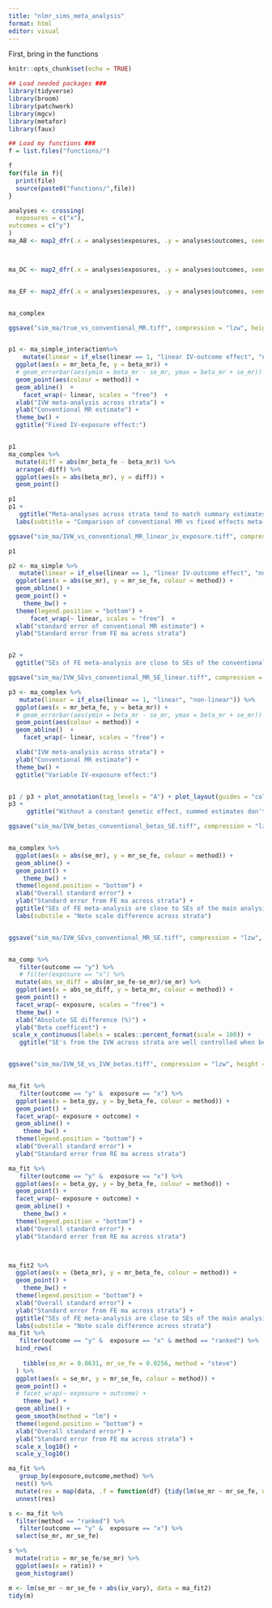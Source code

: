 ```yaml
---
title: "nlmr_sims_meta_analysis"
format: html
editor: visual
---
```


First, bring in the functions

```r
knitr::opts_chunk$set(echo = TRUE)

## Load needed packages ###
library(tidyverse)
library(broom)
library(patchwork)
library(mgcv)
library(metafor)
library(faux)

## Load my functions ###
f = list.files("functions/")

f
for(file in f){
  print(file)
  source(paste0("functions/",file))
}

```


```r
analyses <- crossing(
  exposures = c("x"),
outcomes = c("y")
)
ma_AB <- map2_dfr(.x = analyses$exposures, .y = analyses$outcomes, seed = 2023, .f = run_linear_plots_meta_analysis, replicates =100, n = 25000)



ma_DC <- map2_dfr(.x = analyses$exposures, .y = analyses$outcomes, seed = 2023, .f = run_linear_plots_meta_analysis_varied_iv, replicates =100, n = 25000)


ma_EF <- map2_dfr(.x = analyses$exposures, .y = analyses$outcomes, seed = 2023, .f = run_linear_plots_meta_analysis_interaction, replicates =100, n = 25000)


ma_complex

ggsave("sim_ma/true_vs_conventional_MR.tiff", compression = "lzw", height = 8, width = 8)


p1 <- ma_simple_interaction%>%
    mutate(linear = if_else(linear == 1, "linear IV-outcome effect", "non-linear IV outcome effect")) %>%
  ggplot(aes(x = mr_beta_fe, y = beta_mr)) +
  # geom_errorbar(aes(ymin = beta_mr - se_mr, ymax = beta_mr + se_mr)) +
  geom_point(aes(colour = method)) +
  geom_abline()  +
    facet_wrap(~ linear, scales = "free")  +
  xlab("IVW meta-analysis across strata") +
  ylab("Conventional MR estimate") +
  theme_bw() +
  ggtitle("Fixed IV-exposure effect:")


p1
ma_complex %>%
  mutate(diff = abs(mr_beta_fe - beta_mr)) %>%
  arrange(-diff) %>%
  ggplot(aes(x = abs(beta_mr), y = diff)) +
  geom_point()

p1
p1 +
   ggtitle("Meta-analyses across strata tend to match summary estimates in simulations") +
  labs(subtitle = "Comparison of conventional MR vs fixed effects meta-analysis across strata") 

ggsave("sim_ma/IVW_vs_conventional_MR_linear_iv_exposure.tiff", compression = "lzw", height = 8, width = 8)

p1

p2 <- ma_simple %>%
   mutate(linear = if_else(linear == 1, "linear IV-outcome effect", "non-linear IV outcome effect")) %>%
  ggplot(aes(x = abs(se_mr), y = mr_se_fe, colour = method)) +
  geom_abline() +
  geom_point() +
    theme_bw() +
  theme(legend.position = "bottom") +
      facet_wrap(~ linear, scales = "free")  +
  xlab("standard error of conventional MR estimate") +
  ylab("Standard error from FE ma across strata")


p2 +
  ggtitle("SEs of FE meta-analysis are close to SEs of the conventional analysis but smaller ") 

ggsave("sim_ma/IVW_SEvs_conventional_MR_SE_linear.tiff", compression = "lzw", height = 8, width = )

p3 <- ma_complex %>%
   mutate(linear = if_else(linear == 1, "linear", "non-linear")) %>%
  ggplot(aes(x = mr_beta_fe, y = beta_mr)) +
  # geom_errorbar(aes(ymin = beta_mr - se_mr, ymax = beta_mr + se_mr)) +
  geom_point(aes(colour = method)) +
  geom_abline()  +
    facet_wrap(~ linear, scales = "free") +

  xlab("IVW meta-analysis across strata") +
  ylab("Conventional MR estimate") +
  theme_bw() +
  ggtitle("Variable IV-exposure effect:")


p1 / p3 + plot_annotation(tag_levels = "A") + plot_layout(guides = "collect") & theme(legend.position = 'right')
p3 +
     ggtitle("Without a constant genetic effect, summed estimates don't always match") 

ggsave("sim_ma/IVW_betas_conventional_betas_SE.tiff", compression = "lzw", height = 8, width = )


ma_complex %>%
  ggplot(aes(x = abs(se_mr), y = mr_se_fe, colour = method)) +
  geom_abline() +
  geom_point() +
    theme_bw() +
  theme(legend.position = "bottom") +
  xlab("Overall standard error") +
  ylab("Standard error from FE ma across strata") +
  ggtitle("SEs of FE meta-analysis are close to SEs of the main analysis but \ndiffer with differing distributions ") +
  labs(substile = "Note scale difference across strata")


ggsave("sim_ma/IVW_SEvs_conventional_MR_SE.tiff", compression = "lzw", height = 8, width = )


ma_comp %>%  
   filter(outcome == "y") %>%
   # filter(exposure == "x") %>%
  mutate(abs_se_diff = abs(mr_se_fe-se_mr)/se_mr) %>%
  ggplot(aes(x = abs_se_diff, y = beta_mr, colour = method)) +
  geom_point() +
  facet_wrap(~ exposure, scales = "free") +
  theme_bw() +
  xlab("Absolute SE difference (%)") +
  ylab("Beta coefficent") +
 scale_x_continuous(labels = scales::percent_format(scale = 100)) +
   ggtitle("SE's from the IVW across strata are well controlled when betas \nare relatively small ")


ggsave("sim_ma/IVW_SE_vs_IVW_betas.tiff", compression = "lzw", height = 10, width = 10)


ma_fit %>%
   filter(outcome == "y" &  exposure == "x") %>%
  ggplot(aes(x = beta_gy, y = by_beta_fe, colour = method)) +
  geom_point() +
  facet_wrap(~ exposure + outcome) +
  geom_abline() +
    theme_bw() +
  theme(legend.position = "bottom") +
  xlab("Overall standard error") +
  ylab("Standard error from RE ma across strata")

ma_fit %>%
   filter(outcome == "y" &  exposure == "x") %>%
  ggplot(aes(x = beta_gy, y = by_beta_fe, colour = method)) +
  geom_point() +
  facet_wrap(~ exposure + outcome) +
  geom_abline() +
    theme_bw() +
  theme(legend.position = "bottom") +
  xlab("Overall standard error") +
  ylab("Standard error from RE ma across strata")



ma_fit2 %>%
  ggplot(aes(x = (beta_mr), y = mr_beta_fe, colour = method)) +
  geom_point() +
    theme_bw() +
  theme(legend.position = "bottom") +
  xlab("Overall standard error") +
  ylab("Standard error from FE ma across strata") +
  ggtitle("SEs of FE meta-analysis are close to SEs of the main analysis but \ndiffer with differing distributions ") +
  labs(substile = "Note scale difference across strata")
ma_fit %>%
   filter(outcome == "y" &  exposure == "x" & method == "ranked") %>%
  bind_rows(
    
    tibble(se_mr = 0.0631, mr_se_fe = 0.0256, method = "steve")
  ) %>%
  ggplot(aes(x = se_mr, y = mr_se_fe, colour = method)) +
  geom_point() +
  # facet_wrap(~ exposure + outcome) +
    theme_bw() +
  geom_abline() +
  geom_smooth(method = "lm") +
  theme(legend.position = "bottom") +
  xlab("Overall standard error") +
  ylab("Standard error from FE ma across strata") +
  scale_x_log10() +
  scale_y_log10()

ma_fit %>%
   group_by(exposure,outcome,method) %>%
  nest() %>%
  mutate(res = map(data, .f = function(df) {tidy(lm(se_mr ~ mr_se_fe, data = df))})) %>%
  unnest(res)

s <- ma_fit %>%
  filter(method == "ranked") %>%
   filter(outcome == "y" &  exposure == "x") %>%
  select(se_mr, mr_se_fe)

s %>%
  mutate(ratio = mr_se_fe/se_mr) %>%
  ggplot(aes(x = ratio)) +
  geom_histogram()

m <- lm(se_mr ~ mr_se_fe + abs(iv_vary), data = ma_fit2)
tidy(m)
```




```r

```

